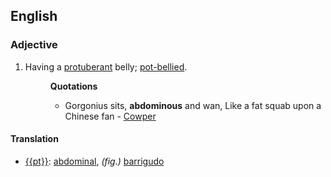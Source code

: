 ==English==
===Adjective===
#Having a [[protuberant]] belly; [[pot-bellied]].
#:'''Quotations'''
#:*Gorgonius sits, '''abdominous''' and wan, Like a fat squab upon a Chinese fan - [[Cowper]]
====Translation====
* [[{{pt}}]]: [[abdominal]], ''(fig.)'' [[barrigudo]]